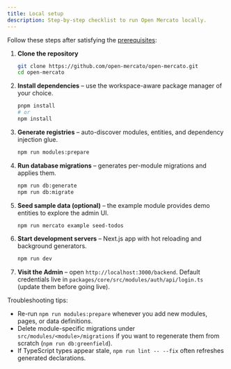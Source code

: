 ```yaml
---
title: Local setup
description: Step-by-step checklist to run Open Mercato locally.
---
```


Follow these steps after satisfying the [prerequisites](./prerequisites):

1. **Clone the repository**
   ```bash
   git clone https://github.com/open-mercato/open-mercato.git
   cd open-mercato
   ```
2. **Install dependencies** – use the workspace-aware package manager of your choice.
   ```bash
   pnpm install
   # or
   npm install
   ```
3. **Generate registries** – auto-discover modules, entities, and dependency injection glue.
   ```bash
   npm run modules:prepare
   ```
4. **Run database migrations** – generates per-module migrations and applies them.
   ```bash
   npm run db:generate
   npm run db:migrate
   ```
5. **Seed sample data (optional)** – the example module provides demo entities to explore the admin UI.
   ```bash
   npm run mercato example seed-todos
   ```
6. **Start development servers** – Next.js app with hot reloading and background generators.
   ```bash
   npm run dev
   ```
7. **Visit the Admin** – open `http://localhost:3000/backend`. Default credentials live in `packages/core/src/modules/auth/api/login.ts` (update them before going live).

Troubleshooting tips:

- Re-run `npm run modules:prepare` whenever you add new modules, pages, or data definitions.
- Delete module-specific migrations under `src/modules/<module>/migrations` if you want to regenerate them from scratch (`npm run db:greenfield`).
- If TypeScript types appear stale, `npm run lint -- --fix` often refreshes generated declarations.
